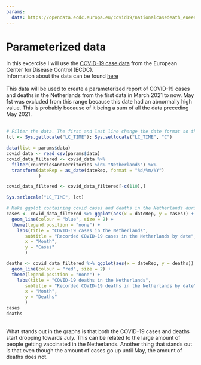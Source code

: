 ```yaml
---
params: 
  data: https://opendata.ecdc.europa.eu/covid19/nationalcasedeath_eueea_daily_ei/csv
---
```


Parameterized data {.unnumbered}
================================================================================
In this excercise I will use the [COVID-19 case data](https://www.ecdc.europa.eu/en/publications-data/data-daily-new-cases-covid-19-eueea-country) from the European Center for Disease Control (ECDC).<br> 
Information about the data can be found [here](https://www.ecdc.europa.eu/sites/default/files/documents/Description-and-disclaimer_daily_reporting.pdf)
<br> <br>
This data will be used to create a parameterized report of COVID-19 cases and deaths in the Netherlands from the first data in March 2021 to now. May 1st was excluded from this range because this date had an abnormally high value. This is probably because of it being a sum of all the data preceding May 2021.  
<br>
```r
# Filter the data. The first and last line change the date format so the first column can be specified as such
lct <- Sys.getlocale("LC_TIME"); Sys.setlocale("LC_TIME", "C")

data(list = params$data)
covid_data <- read_csv(params$data)
covid_data_filtered <- covid_data %>% 
  filter(countriesAndTerritories %in% "Netherlands") %>% 
  transform(dateRep = as_date(dateRep, format = "%d/%m/%Y")
            )

covid_data_filtered <- covid_data_filtered[-c(110),]

Sys.setlocale("LC_TIME", lct)
```
```r
# Make ggplot containing covid cases and deaths in the Netherlands during period Jan 2021 to May 2021
cases <- covid_data_filtered %>% ggplot(aes(x = dateRep, y = cases)) +
  geom_line(colour = "blue", size = 2) +
  theme(legend.position = "none") +
    labs(title = "COVID-19 cases in the Netherlands", 
       subtitle = "Recorded COVID-19 cases in the Netherlands by date",
       x = "Month",
       y = "Cases"
       )

deaths <- covid_data_filtered %>% ggplot(aes(x = dateRep, y = deaths)) +
  geom_line(colour = "red", size = 2) +
  theme(legend.position = "none") +
    labs(title = "COVID-19 deaths in the Netherlands", 
       subtitle = "Recorded COVID-19 deaths in the Netherlands by date",
       x = "Month",
       y = "Deaths"
       )
cases
deaths
```
<br>
What stands out in the graphs is that both the COVID-19 cases and deaths start dropping towards July. This can be related to the large amount of people getting vaccinated in the Netherlands. Another thing that stands out is that even though the amount of cases go up until May, the amount of deaths does not. 